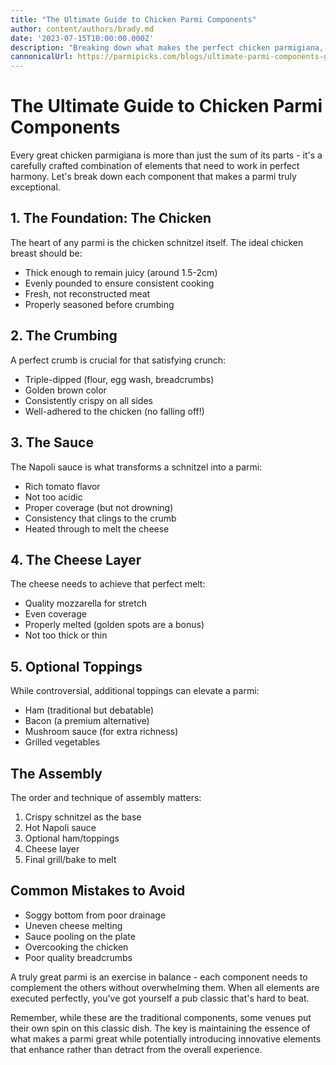 ```yaml
---
title: "The Ultimate Guide to Chicken Parmi Components"
author: content/authors/brady.md
date: '2023-07-15T10:00:00.000Z'
description: "Breaking down what makes the perfect chicken parmigiana, from the schnitzel to the toppings."
cannonicalUrl: https://parmipicks.com/blogs/ultimate-parmi-components-guide
---
```


# The Ultimate Guide to Chicken Parmi Components

Every great chicken parmigiana is more than just the sum of its parts - it's a carefully crafted combination of elements that need to work in perfect harmony. Let's break down each component that makes a parmi truly exceptional.

## 1. The Foundation: The Chicken

The heart of any parmi is the chicken schnitzel itself. The ideal chicken breast should be:
- Thick enough to remain juicy (around 1.5-2cm)
- Evenly pounded to ensure consistent cooking
- Fresh, not reconstructed meat
- Properly seasoned before crumbing

## 2. The Crumbing

A perfect crumb is crucial for that satisfying crunch:
- Triple-dipped (flour, egg wash, breadcrumbs)
- Golden brown color
- Consistently crispy on all sides
- Well-adhered to the chicken (no falling off!)

## 3. The Sauce

The Napoli sauce is what transforms a schnitzel into a parmi:
- Rich tomato flavor
- Not too acidic
- Proper coverage (but not drowning)
- Consistency that clings to the crumb
- Heated through to melt the cheese

## 4. The Cheese Layer

The cheese needs to achieve that perfect melt:
- Quality mozzarella for stretch
- Even coverage
- Properly melted (golden spots are a bonus)
- Not too thick or thin

## 5. Optional Toppings

While controversial, additional toppings can elevate a parmi:
- Ham (traditional but debatable)
- Bacon (a premium alternative)
- Mushroom sauce (for extra richness)
- Grilled vegetables

## The Assembly

The order and technique of assembly matters:
1. Crispy schnitzel as the base
2. Hot Napoli sauce
3. Optional ham/toppings
4. Cheese layer
5. Final grill/bake to melt

## Common Mistakes to Avoid

- Soggy bottom from poor drainage
- Uneven cheese melting
- Sauce pooling on the plate
- Overcooking the chicken
- Poor quality breadcrumbs

A truly great parmi is an exercise in balance - each component needs to complement the others without overwhelming them. When all elements are executed perfectly, you've got yourself a pub classic that's hard to beat.

Remember, while these are the traditional components, some venues put their own spin on this classic dish. The key is maintaining the essence of what makes a parmi great while potentially introducing innovative elements that enhance rather than detract from the overall experience. 